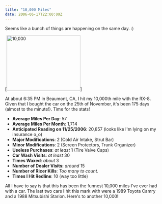 ```yaml
---
title: "10,000 Miles"
date: 2006-06-17T22:00:00Z
---
```


Seems like a bunch of things are happening on the same day. :)

[<img src="http://static.flickr.com/76/169434480_9284e5dce7_m.jpg" width="240" height="180" alt="10,000" />]

At about 6:35 PM in Beaumont, CA, I hit my 10,000th mile with the RX-8. Given that I bought the car on the 25th of November, it's been 175 days (almost to the minute!). Time for the stats!

+  **Average Miles Per Day**: 57
+  **Average Miles Per Month**: 1,714
+  **Anticipated Reading on 11/25/2006**: 20,857 (looks like I'm lying on my insurance o_o)
+  **Major Modifications**: 2 (Cold Air Intake, Strut Bar)
+  **Minor Modifications**: 2 (Screen Protectors, Trunk Organizer)
+  **Useless Purchases**: _at least_ 1 (Tire Valve Caps)
+  **Car Wash Visits**: _at least_ 30
+  **Times Waxed**: _about_ 3
+  **Number of Dealer Visits**: _around_ 15
+  **Number of Ricer Kills**: _Too many to count._
+  **Times I Hit Redline**: 10 (way too little)

All I have to say is that this has been the funnest 10,000 miles I've ever had with a car. The last two cars I hit this mark with were a 1989 Toyota Camry and a 1988 Mitsubishi Starion. Here's to another 10,000!

[1]: http://www.flickr.com/photos/avalonstar/169434480/
